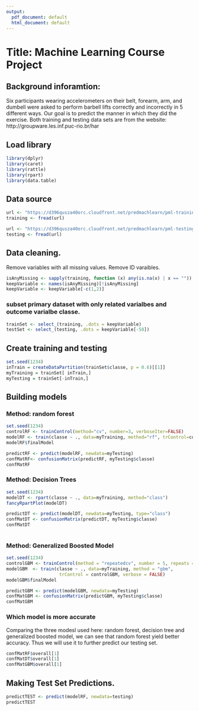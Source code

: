 ```yaml
---
output:
  pdf_document: default
  html_document: default
---
```


# Title: Machine Learning Course Project 
## Background inforamtion: 
Six participants wearing accelerometers on their belt, forearm, arm, and dumbell were asked to perform barbell lifts correctly and incorrectly in 5 different ways. Our goal is to predict the manner in which they did the exercise. Both training and testing data sets are from the website: http://groupware.les.inf.puc-rio.br/har 

## Load library
```r
library(dplyr)
library(caret)
library(rattle)
library(rpart)
library(data.table)
```
## Data source 
```r
url <- "https://d396qusza40orc.cloudfront.net/predmachlearn/pml-training.csv"
training <- fread(url)

url <- "https://d396qusza40orc.cloudfront.net/predmachlearn/pml-testing.csv"
testing <- fread(url)
```

## Data cleaning. 
Remove variables with all missing values. Remove ID varaibles. 
```r
isAnyMissing <- sapply(training, function (x) any(is.na(x) | x == ""))
keepVariable <- names(isAnyMissing)[!isAnyMissing]
keepVariable <- keepVariable[-c(1,2)]

```
### subset primary dataset with only related varialbes and outcome varialbe classe.
```r
trainSet <- select_(training, .dots = keepVariable)
testSet <- select_(testing, .dots = keepVariable[-58])
```

## Create training and testing 
```r
set.seed(1234)
inTrain = createDataPartition(trainSet$classe, p = 0.6)[[1]]
myTraining = trainSet[ inTrain,]
myTesting = trainSet[-inTrain,]
```
## Building models
### Method: random forest
```r
set.seed(1234)
controlRF <- trainControl(method="cv", number=3, verboseIter=FALSE)
modelRF <- train(classe ~ ., data=myTraining, method="rf", trControl=controlRF)
modelRF$finalModel

predictRF <- predict(modelRF, newdata=myTesting)
confMatRF<- confusionMatrix(predictRF, myTesting$classe)
confMatRF
```
### Method: Decision Trees
```r
set.seed(1234)
modelDT <- rpart(classe ~ ., data=myTraining, method="class")
fancyRpartPlot(modelDT)

predictDT <- predict(modelDT, newdata=myTesting, type="class")
confMatDT <- confusionMatrix(predictDT, myTesting$classe)
confMatDT
 
```                  
### Method: Generalized Boosted Model
```r
set.seed(1234)
controlGBM <- trainControl(method = "repeatedcv", number = 5, repeats = 1)
modelGBM  <- train(classe ~ ., data=myTraining, method = "gbm",
                    trControl = controlGBM, verbose = FALSE)
modelGBM$finalModel

predictGBM <- predict(modelGBM, newdata=myTesting)
confMatGBM <- confusionMatrix(predictGBM, myTesting$classe)
confMatGBM
```
     
### Which model is more accurate
Comparing the three modesl used here: random forest, decision tree and generalized boosted model, we can see that random forest yield better accuracy. Thus we will use it to further predict our testing set. 
```r
confMatRF$overall[1]
confMatDT$overall[1]
confMatGBM$overall[1]
```

## Making Test Set Predictions.
```r
predictTEST <- predict(modelRF, newdata=testing)
predictTEST
```